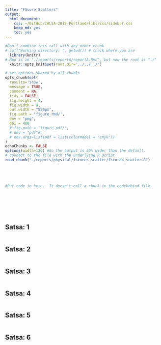 ```yaml
---
title: "FScore Scatters"
output:
  html_document:
    css: ~/GitHub/IALSA-2015-Portland/libs/css/sidebar.css
    keep_md: yes
    toc: yes
---
```


<!-- These two chunks should be added in the beginning of every .Rmd that you want to source an .R script -->
<!--  The 1st mandatory chunck  -->
<!--  Set the working directory to the repository's base directory -->
```r
#Don't combine this call with any other chunk 
# cat("Working directory: ", getwd()) # check where you are
  library(knitr)
# Rmd is in "./reports/reportA/reportA.Rmd", but now the root is "./"
  knitr::opts_knit$set(root.dir='../../../') 
```

<!--  The 2nd mandatory chunck  -->
<!-- Set the report-wide options, and point to the external code file. -->
```r
# set options shared by all chunks
opts_chunk$set(
  results='show', 
  message = TRUE,
  comment = NA, 
  tidy = FALSE,
  fig.height = 4, 
  fig.width = 8, 
  out.width = "550px",
  fig.path = 'figure_rmd/',     
  dev = "png",
  dpi = 400
  # fig.path = 'figure_pdf/',     
  # dev = "pdf"#,
  # dev.args=list(pdf = list(colormodel = 'cmyk'))
)
echoChunks <- FALSE
options(width=120) #So the output is 50% wider than the default.
# connect to the file with the underlying R script  
read_chunk("./reports/physical/fscores_scatter/fscores_scatter.R") 
```



<!-- Load 'sourced' R files.  Suppress the output when loading packages. --> 
```r
```


<!-- Load the sources.  Suppress the output when loading sources. --> 
```r
```


<!-- Load any Global functions and variables declared in the R file.  Suppress the output. --> 
```r
```

```r
```


<!-- Declare any global functions specific to a Rmd output.  Suppress the output. --> 
```r
#Put code in here.  It doesn't call a chunk in the codebehind file.
```

<!-- Load the datasets.   -->
```r
```

<!-- Tweak the datasets.   -->
```r
```

<!-- Basic table view.   -->
```r
```

<!-- Basic graph view.   -->
```r
```

```r
```

```r
```

## Satsa: 1
```r
```

## Satsa: 2
```r
```

## Satsa: 3
```r
```

## Satsa: 4
```r
```

## Satsa: 5
```r
```

## Satsa: 6
```r
```
